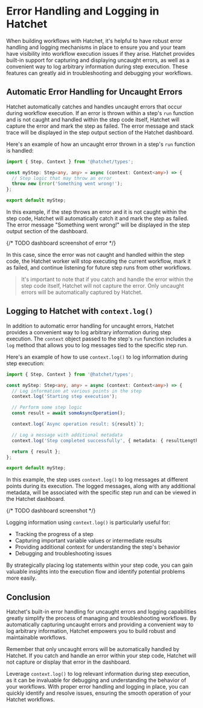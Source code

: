 # Error Handling and Logging in Hatchet

When building workflows with Hatchet, it's helpful to have robust error handling and logging mechanisms in place to ensure you and your team have visibility into workflow execution issues if they arise. Hatchet provides built-in support for capturing and displaying uncaught errors, as well as a convenient way to log arbitrary information during step execution. These features can greatly aid in troubleshooting and debugging your workflows.

## Automatic Error Handling for Uncaught Errors

Hatchet automatically catches and handles uncaught errors that occur during workflow execution. If an error is thrown within a step's `run` function and is not caught and handled within the step code itself, Hatchet will capture the error and mark the step as failed. The error message and stack trace will be displayed in the step output section of the Hatchet dashboard.

Here's an example of how an uncaught error thrown in a step's `run` function is handled:

```typescript
import { Step, Context } from '@hatchet/types';

const myStep: Step<any, any> = async (context: Context<any>) => {
  // Step logic that may throw an error
  throw new Error('Something went wrong!');
};

export default myStep;
```

In this example, if the step throws an error and it is not caught within the step code, Hatchet will automatically catch it and mark the step as failed. The error message "Something went wrong!" will be displayed in the step output section of the dashboard.

{/* TODO dashboard screenshot of error */}

In this case, since the error was not caught and handled within the step code, the Hatchet worker will stop executing the current workflow, mark it as failed, and continue listening for future step runs from other workflows.

> It's important to note that if you catch and handle the error within the step code itself, Hatchet will not capture the error. Only uncaught errors will be automatically captured by Hatchet.


## Logging to Hatchet with `context.log()`

In addition to automatic error handling for uncaught errors, Hatchet provides a convenient way to log arbitrary information during step execution. The `context` object passed to the step's `run` function includes a `log` method that allows you to log messages tied to the specific step run.

Here's an example of how to use `context.log()` to log information during step execution:

```typescript
import { Step, Context } from '@hatchet/types';

const myStep: Step<any, any> = async (context: Context<any>) => {
  // Log information at various points in the step
  context.log('Starting step execution');

  // Perform some step logic
  const result = await someAsyncOperation();

  context.log(`Async operation result: ${result}`);

  // Log a message with additional metadata
  context.log('Step completed successfully', { metadata: { resultLength: result.length } });

  return { result };
};

export default myStep;
```

In this example, the step uses `context.log()` to log messages at different points during its execution. The logged messages, along with any additional metadata, will be associated with the specific step run and can be viewed in the Hatchet dashboard.

{/* TODO dashboard screenshot */}

Logging information using `context.log()` is particularly useful for:
- Tracking the progress of a step
- Capturing important variable values or intermediate results
- Providing additional context for understanding the step's behavior
- Debugging and troubleshooting issues

By strategically placing log statements within your step code, you can gain valuable insights into the execution flow and identify potential problems more easily.

## Conclusion

Hatchet's built-in error handling for uncaught errors and logging capabilities greatly simplify the process of managing and troubleshooting workflows. By automatically capturing uncaught errors and providing a convenient way to log arbitrary information, Hatchet empowers you to build robust and maintainable workflows.

Remember that only uncaught errors will be automatically handled by Hatchet. If you catch and handle an error within your step code, Hatchet will not capture or display that error in the dashboard.

Leverage `context.log()` to log relevant information during step execution, as it can be invaluable for debugging and understanding the behavior of your workflows. With proper error handling and logging in place, you can quickly identify and resolve issues, ensuring the smooth operation of your Hatchet workflows.